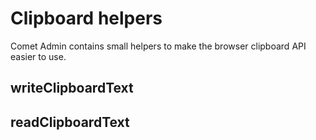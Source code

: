 

<Meta of={ClipboardStories} />

# Clipboard helpers

Comet Admin contains small helpers to make the browser clipboard API easier to use.

## writeClipboardText

<Canvas of={ClipboardStories.Write} />

## readClipboardText

<Canvas of={ClipboardStories.Read} />
